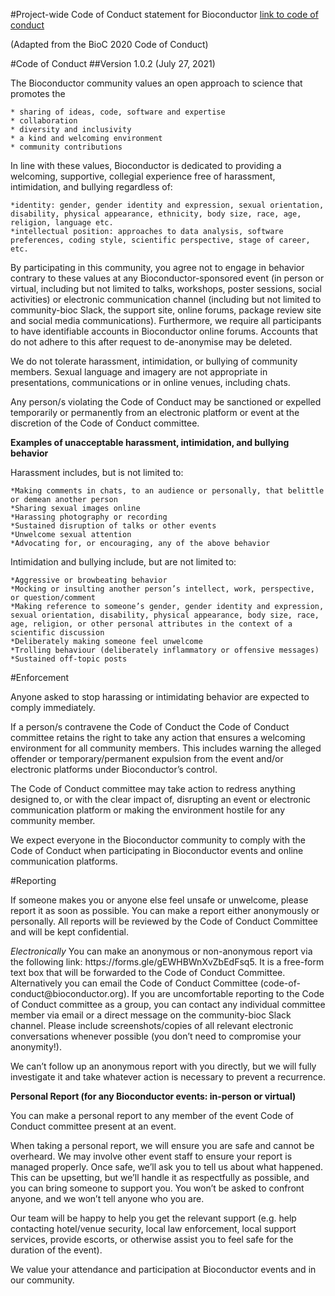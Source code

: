 
#Project-wide Code of Conduct statement for Bioconductor
[link to code of conduct](https://bioconductor.github.io/bioc_coc_multilingual/)



(Adapted from the BioC 2020 Code of Conduct)

#Code of Conduct
##Version 1.0.2 (July 27, 2021)

The Bioconductor community values an open approach to science that promotes the

    * sharing of ideas, code, software and expertise
    * collaboration
    * diversity and inclusivity
    * a kind and welcoming environment
    * community contributions

In line with these values, Bioconductor is dedicated to providing a welcoming, supportive, collegial experience free of harassment, intimidation, and bullying regardless of:

    *identity: gender, gender identity and expression, sexual orientation, disability, physical appearance, ethnicity, body size, race, age, religion, language etc.
    *intellectual position: approaches to data analysis, software preferences, coding style, scientific perspective, stage of career, etc.

By participating in this community, you agree not to engage in behavior contrary to these values at any Bioconductor-sponsored event (in person or virtual, including but not limited to talks, workshops, poster sessions, social activities) or electronic communication channel (including but not limited to community-bioc Slack, the support site, online forums, package review site and social media communications). Furthermore, we require all participants to have identifiable accounts in Bioconductor online forums. Accounts that do not adhere to this after request to de-anonymise may be deleted.

We do not tolerate harassment, intimidation, or bullying of community members. Sexual language and imagery are not appropriate in presentations, communications or in online venues, including chats.

Any person/s violating the Code of Conduct may be sanctioned or expelled temporarily or permanently from an electronic platform or event at the discretion of the Code of Conduct committee.

**Examples of unacceptable harassment, intimidation, and bullying behavior**

Harassment includes, but is not limited to:

    *Making comments in chats, to an audience or personally, that belittle or demean another person
    *Sharing sexual images online
    *Harassing photography or recording
    *Sustained disruption of talks or other events
    *Unwelcome sexual attention
    *Advocating for, or encouraging, any of the above behavior

Intimidation and bullying include, but are not limited to:

    *Aggressive or browbeating behavior
    *Mocking or insulting another person’s intellect, work, perspective, or question/comment
    *Making reference to someone’s gender, gender identity and expression, sexual orientation, disability, physical appearance, body size, race, age, religion, or other personal attributes in the context of a scientific discussion
    *Deliberately making someone feel unwelcome
    *Trolling behaviour (deliberately inflammatory or offensive messages)
    *Sustained off-topic posts

#Enforcement

Anyone asked to stop harassing or intimidating behavior are expected to comply immediately.

If a person/s contravene the Code of Conduct the Code of Conduct committee retains the right to take any action that ensures a welcoming environment for all community members. This includes warning the alleged offender or temporary/permanent expulsion from the event and/or electronic platforms under Bioconductor’s control.

The Code of Conduct committee may take action to redress anything designed to, or with the clear impact of, disrupting an event or electronic communication platform or making the environment hostile for any community member.

We expect everyone in the Bioconductor community to comply with the Code of Conduct when participating in Bioconductor events and online communication platforms.

#Reporting

If someone makes you or anyone else feel unsafe or unwelcome, please report it as soon as possible. You can make a report either anonymously or personally. All reports will be reviewed by the Code of Conduct Committee and will be kept confidential.

*Electronically*
You can make an anonymous or non-anonymous report via the following link: https://forms.gle/gEWHBWnXvZbEdFsq5. It is a free-form text box that will be forwarded to the Code of Conduct Committee. Alternatively you can email the Code of Conduct Committee (code-of-conduct@bioconductor.org). If you are uncomfortable reporting to the Code of Conduct committee as a group, you can contact any individual committee member via email or a direct message on the community-bioc Slack channel. Please include screenshots/copies of all relevant electronic conversations whenever possible (you don’t need to compromise your anonymity!).

We can’t follow up an anonymous report with you directly, but we will fully investigate it and take whatever action is necessary to prevent a recurrence.

**Personal Report (for any Bioconductor events: in-person or virtual)**

You can make a personal report to any member of the event Code of Conduct committee present at an event.

When taking a personal report, we will ensure you are safe and cannot be overheard. We may involve other event staff to ensure your report is managed properly. Once safe, we’ll ask you to tell us about what happened. This can be upsetting, but we’ll handle it as respectfully as possible, and you can bring someone to support you. You won’t be asked to confront anyone, and we won’t tell anyone who you are.

Our team will be happy to help you get the relevant support (e.g. help contacting hotel/venue security, local law enforcement, local support services, provide escorts, or otherwise assist you to feel safe for the duration of the event).

We value your attendance and participation at Bioconductor events and in our community.


